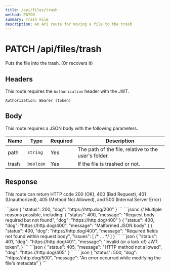 ```yaml
---
title: /api/files/trash
method: PATCH
summary: Trash File
description: An API route for moving a file to the trash
---
```



<h1>
	<Badge variant="patch">PATCH</Badge> /api/files/trash
</h1>

Puts the file into the trash. (Or recovers it)

## Headers

This route requires the `Authorization` header with the JWT.

```
Authorization: Bearer (token)
```

## Body

This route requires a JSON body with the following parameters.

| Name  | Type      | Required | Description                                         |
| ----- | --------- | -------- | --------------------------------------------------- |
| path  | `string`  | Yes      | The path of the file, relative to the user's folder |
| trash | `boolean` | Yes      | If the file is trashed or not.                      |

## Response

This route can return HTTP code 200 (OK), 400 (Bad Request),
401 (Unauthorized), 405 (Method Not Allowed), and 500 (Internal Server Error)

<Tabs>
	<Tab name="200">
```json
{
    "status": 200,
    "dog": "https://http.dog/200"
}
```
    </Tab>
    <Tab name="400">
```jsonc
// Multiple reasons possible, including:
{
    "status": 400,
    "message": "Request body required but not found",
    "dog": "https://http.dog/400"
}
{
    "status": 400,
    "dog": "https://http.dog/400",
    "message": "Malformed JSON body"
}
{
    "status": 400,
    "dog": "https://http.dog/400",
    "message": "Required fields not found within request body",
    "issues": [ /* ... */ ]
}
```
    </Tab>
    <Tab name="401">
```json
{
    "status": 401,
    "dog": "https://http.dog/401",
    "message": "Invalid (or a lack of) JWT token",
}
```
    </Tab>
    <Tab name="405">
```json
{
    "status": 405,
    "message": "HTTP method not allowed",
    "dog": "https://http.dog/405"
}
```
    </Tab>
    <Tab name="500">
```json
{
    "status": 500,
    "dog": "https://http.dog/500",
    "message": "An error occurred while modifying the file's metadata"
}
```
    </Tab>
</Tabs>
